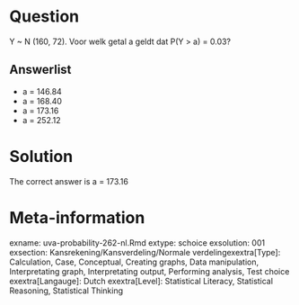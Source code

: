 Question
========

Y ~ N (160, 72). Voor welk getal a geldt dat P(Y > a) = 0.03? 

Answerlist
----------
* a = 146.84
* a = 168.40
* a = 173.16
* a = 252.12

Solution
========

The correct answer is  a = 173.16 

Meta-information
================
exname: uva-probability-262-nl.Rmd 
extype: schoice 
exsolution: 001 
exsection: Kansrekening/Kansverdeling/Normale verdelingexextra[Type]: Calculation, Case, Conceptual, Creating graphs, Data manipulation, Interpretating graph, Interpretating output, Performing analysis, Test choice 
exextra[Langauge]: Dutch 
exextra[Level]: Statistical Literacy, Statistical Reasoning, Statistical Thinking 
